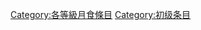 {{catmore1|[[Wikipedia:月食专题|Wikipedia:月食专题]]}}
{{Articles by Quality|topic=月食|project=月食|format=toc}}
{{emptycat}}

[[Category:各等級月食條目|Category:各等級月食條目]]
[[Category:初级条目|Category:初级条目]]